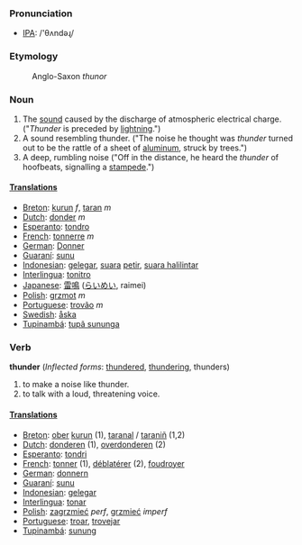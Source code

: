 === Pronunciation ===
*[[w:IPA|IPA]]: /'θʌndəɻ/

===Etymology===
:Anglo-Saxon ''thunor''

===Noun===
#The [[sound]] caused by the discharge of atmospheric electrical charge. ("''Thunder'' is preceded by [[lightning]].")
#A sound resembling thunder. ("The noise he thought was ''thunder'' turned out to be the rattle of a sheet of [[aluminum]], struck by trees.")
#A deep, rumbling noise ("Off in the distance, he heard the ''thunder'' of hoofbeats, signalling a [[stampede]].")

====[[Translation]]s====
*[[Breton]]: [[kurun]] ''f'', [[taran]] ''m''
*[[Dutch]]: [[donder]] ''m''
*[[Esperanto]]: [[tondro]]
*[[French]]: [[tonnerre]] ''m''
*[[German]]: [[Donner]]
*[[Guaraní]]: [[sunu]]
*[[Indonesian]]: [[gelegar]], [[suara]] [[petir]], [[suara halilintar]]
*[[Interlingua]]: [[tonitro]]
*[[Japanese]]: [[雷鳴]] ([[らいめい]], raimei)
*[[Polish]]: [[grzmot]] ''m''
*[[Portuguese]]: [[trovão]] ''m''
*[[Swedish]]: [[åska]]
*[[Tupinambá]]: [[tupã sununga]]

===Verb===
'''thunder''' (''Inflected forms'': [[thundered]], [[thundering]], thunders)
#to make a noise like thunder.
#to talk with a loud, threatening voice.

====[[Translation]]s====
*[[Breton]]: [[ober]] [[kurun]] (1), [[taranal]] / [[taraniñ]] (1,2)
*[[Dutch]]: [[donderen]] (1), [[overdonderen]] (2)
*[[Esperanto]]: [[tondri]]
*[[French]]: [[tonner]] (1), [[déblatérer]] (2), [[foudroyer]]
*[[German]]: [[donnern]]
*[[Guaraní]]: [[sunu]]
*[[Indonesian]]: [[gelegar]]
*[[Interlingua]]: [[tonar]]
*[[Polish]]: [[zagrzmieć]] ''perf'', [[grzmieć]] ''imperf''
*[[Portuguese]]: [[troar]], [[trovejar]]
*[[Tupinambá]]: [[sunung]]